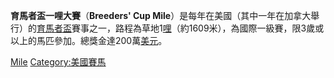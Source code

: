 '''育馬者盃一哩大賽'''（'''Breeders' Cup Mile'''）是每年在美國（其中一年在加拿大舉行）的[[育馬者盃|育馬者盃]]賽事之一，路程為草地1[[英哩|哩]]（約1609米），為國際一級賽，限3歲或以上的馬匹參加。總獎金達200萬[[美元|美元]]。

[[Category:育馬者盃|Mile]]
[[Category:美國賽馬|Category:美國賽馬]]